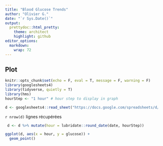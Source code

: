 ```yaml
---
title: "Blood Glucose Trends"
author: "Olivier G."
date: "`r Sys.Date()`"
output:
  prettydoc::html_pretty:
    theme: architect
    highlight: github
editor_options: 
  markdown: 
    wrap: 72
---
```


## Plot

```r
knitr::opts_chunk$set(echo = F, eval = T, message = F, warning = F)
library(googlesheets4)
library(tidyverse, quietly = T)
library(hms)
hourStep <- "1 hour" # hour step to display in graph 
```

```r
d <- googlesheets4::read_sheet("https://docs.google.com/spreadsheets/d/159j0AEn65Gc20nuWYih2z_qk1CSCxjNCmOYR0L5v2Rg/edit?usp=sharing", trim_ws = T)
```

`r nrow(d)` lignes récupérées

```r
 d <- d %>% mutate(hour = lubridate::round_date(date, hourStep))
```
```r
ggplot(d, aes(x = hour, y = glucose)) +
  geom_point()
```

